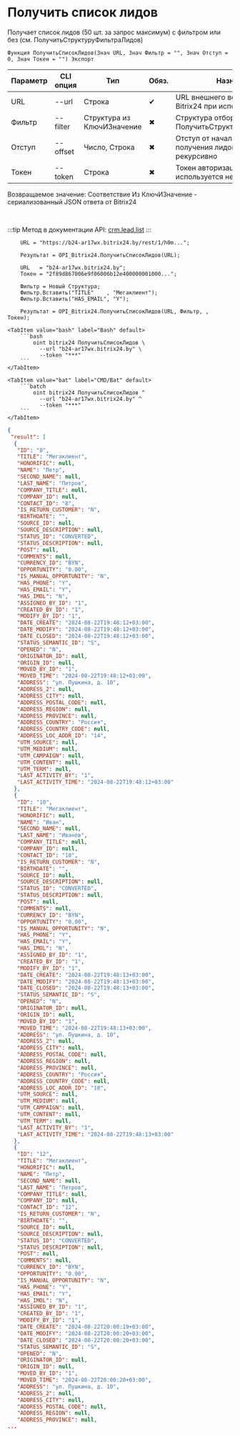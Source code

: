 ﻿---
sidebar_position: 4
---


# Получить список лидов
 Получает список лидов (50 шт. за запрос максимум) с фильтром или без (см. ПолучитьСтруктуруФильтраЛидов)



`Функция ПолучитьСписокЛидов(Знач URL, Знач Фильтр = "", Знач Отступ = 0, Знач Токен = "") Экспорт`

  | Параметр | CLI опция | Тип | Обяз. | Назначение |
  |-|-|-|-|-|
  | URL | --url | Строка | &#x2714; | URL внешнего вебхука или адрес Bitrix24 при использовании токена |
  | Фильтр | --filter | Структура из КлючИЗначение | &#x2716; | Структура отбора лидов (см. ПолучитьСтруктуруФильтраЛидов) |
  | Отступ | --offset | Число, Строка | &#x2716; | Отступ от начала списка для получения лидов > 50 шт. рекурсивно |
  | Токен | --token | Строка | &#x2716; | Токен авторизации, если используется не вебхук |

  
  Возвращаемое значение:   Соответствие Из КлючИЗначение - сериализованный JSON ответа от Bitrix24

<br/>

:::tip
Метод в документации API: [crm.lead.list](https://dev.1c-bitrix.ru/rest_help/crm/leads/crm_lead_list.php)
:::
<br/>



```bsl title="Пример использования для 1С:Предприятие/OneScript"
    URL = "https://b24-ar17wx.bitrix24.by/rest/1/h0m...";

    Результат = OPI_Bitrix24.ПолучитьСписокЛидов(URL);

    URL   = "b24-ar17wx.bitrix24.by";
    Токен = "2f89d867006e9f06006b12e400000001000...";

    Фильтр = Новый Структура;
    Фильтр.Вставить("TITLE"    , "Мегаклиент");
    Фильтр.Вставить("HAS_EMAIL", "Y");

    Результат = OPI_Bitrix24.ПолучитьСписокЛидов(URL, Фильтр, , Токен);
```
    

 <Tabs>
  
    <TabItem value="bash" label="Bash" default>
        ```bash
            oint bitrix24 ПолучитьСписокЛидов \
              --url "b24-ar17wx.bitrix24.by" \
              --token "***"
        ```
    </TabItem>
  
    <TabItem value="bat" label="CMD/Bat" default>
        ```batch
            oint bitrix24 ПолучитьСписокЛидов ^
              --url "b24-ar17wx.bitrix24.by" ^
              --token "***"
        ```
    </TabItem>
</Tabs>


```json title="Результат"
{
 "result": [
  {
   "ID": "8",
   "TITLE": "Мегаклиент",
   "HONORIFIC": null,
   "NAME": "Петр",
   "SECOND_NAME": null,
   "LAST_NAME": "Петров",
   "COMPANY_TITLE": null,
   "COMPANY_ID": null,
   "CONTACT_ID": "8",
   "IS_RETURN_CUSTOMER": "N",
   "BIRTHDATE": "",
   "SOURCE_ID": null,
   "SOURCE_DESCRIPTION": null,
   "STATUS_ID": "CONVERTED",
   "STATUS_DESCRIPTION": null,
   "POST": null,
   "COMMENTS": null,
   "CURRENCY_ID": "BYN",
   "OPPORTUNITY": "0.00",
   "IS_MANUAL_OPPORTUNITY": "N",
   "HAS_PHONE": "Y",
   "HAS_EMAIL": "Y",
   "HAS_IMOL": "N",
   "ASSIGNED_BY_ID": "1",
   "CREATED_BY_ID": "1",
   "MODIFY_BY_ID": "1",
   "DATE_CREATE": "2024-08-22T19:48:12+03:00",
   "DATE_MODIFY": "2024-08-22T19:48:12+03:00",
   "DATE_CLOSED": "2024-08-22T19:48:12+03:00",
   "STATUS_SEMANTIC_ID": "S",
   "OPENED": "N",
   "ORIGINATOR_ID": null,
   "ORIGIN_ID": null,
   "MOVED_BY_ID": "1",
   "MOVED_TIME": "2024-08-22T19:48:12+03:00",
   "ADDRESS": "ул. Пушкина, д. 10",
   "ADDRESS_2": null,
   "ADDRESS_CITY": null,
   "ADDRESS_POSTAL_CODE": null,
   "ADDRESS_REGION": null,
   "ADDRESS_PROVINCE": null,
   "ADDRESS_COUNTRY": "Россия",
   "ADDRESS_COUNTRY_CODE": null,
   "ADDRESS_LOC_ADDR_ID": "14",
   "UTM_SOURCE": null,
   "UTM_MEDIUM": null,
   "UTM_CAMPAIGN": null,
   "UTM_CONTENT": null,
   "UTM_TERM": null,
   "LAST_ACTIVITY_BY": "1",
   "LAST_ACTIVITY_TIME": "2024-08-22T19:48:12+03:00"
  },
  {
   "ID": "10",
   "TITLE": "Мегаклиент",
   "HONORIFIC": null,
   "NAME": "Иван",
   "SECOND_NAME": null,
   "LAST_NAME": "Иванов",
   "COMPANY_TITLE": null,
   "COMPANY_ID": null,
   "CONTACT_ID": "10",
   "IS_RETURN_CUSTOMER": "N",
   "BIRTHDATE": "",
   "SOURCE_ID": null,
   "SOURCE_DESCRIPTION": null,
   "STATUS_ID": "CONVERTED",
   "STATUS_DESCRIPTION": null,
   "POST": null,
   "COMMENTS": null,
   "CURRENCY_ID": "BYN",
   "OPPORTUNITY": "0.00",
   "IS_MANUAL_OPPORTUNITY": "N",
   "HAS_PHONE": "Y",
   "HAS_EMAIL": "Y",
   "HAS_IMOL": "N",
   "ASSIGNED_BY_ID": "1",
   "CREATED_BY_ID": "1",
   "MODIFY_BY_ID": "1",
   "DATE_CREATE": "2024-08-22T19:48:13+03:00",
   "DATE_MODIFY": "2024-08-22T19:48:13+03:00",
   "DATE_CLOSED": "2024-08-22T19:48:13+03:00",
   "STATUS_SEMANTIC_ID": "S",
   "OPENED": "N",
   "ORIGINATOR_ID": null,
   "ORIGIN_ID": null,
   "MOVED_BY_ID": "1",
   "MOVED_TIME": "2024-08-22T19:48:13+03:00",
   "ADDRESS": "ул. Пушкина, д. 10",
   "ADDRESS_2": null,
   "ADDRESS_CITY": null,
   "ADDRESS_POSTAL_CODE": null,
   "ADDRESS_REGION": null,
   "ADDRESS_PROVINCE": null,
   "ADDRESS_COUNTRY": "Россия",
   "ADDRESS_COUNTRY_CODE": null,
   "ADDRESS_LOC_ADDR_ID": "18",
   "UTM_SOURCE": null,
   "UTM_MEDIUM": null,
   "UTM_CAMPAIGN": null,
   "UTM_CONTENT": null,
   "UTM_TERM": null,
   "LAST_ACTIVITY_BY": "1",
   "LAST_ACTIVITY_TIME": "2024-08-22T19:48:13+03:00"
  },
  {
   "ID": "12",
   "TITLE": "Мегаклиент",
   "HONORIFIC": null,
   "NAME": "Петр",
   "SECOND_NAME": null,
   "LAST_NAME": "Петров",
   "COMPANY_TITLE": null,
   "COMPANY_ID": null,
   "CONTACT_ID": "12",
   "IS_RETURN_CUSTOMER": "N",
   "BIRTHDATE": "",
   "SOURCE_ID": null,
   "SOURCE_DESCRIPTION": null,
   "STATUS_ID": "CONVERTED",
   "STATUS_DESCRIPTION": null,
   "POST": null,
   "COMMENTS": null,
   "CURRENCY_ID": "BYN",
   "OPPORTUNITY": "0.00",
   "IS_MANUAL_OPPORTUNITY": "N",
   "HAS_PHONE": "Y",
   "HAS_EMAIL": "Y",
   "HAS_IMOL": "N",
   "ASSIGNED_BY_ID": "1",
   "CREATED_BY_ID": "1",
   "MODIFY_BY_ID": "1",
   "DATE_CREATE": "2024-08-22T20:00:19+03:00",
   "DATE_MODIFY": "2024-08-22T20:00:20+03:00",
   "DATE_CLOSED": "2024-08-22T20:00:20+03:00",
   "STATUS_SEMANTIC_ID": "S",
   "OPENED": "N",
   "ORIGINATOR_ID": null,
   "ORIGIN_ID": null,
   "MOVED_BY_ID": "1",
   "MOVED_TIME": "2024-08-22T20:00:20+03:00",
   "ADDRESS": "ул. Пушкина, д. 10",
   "ADDRESS_2": null,
   "ADDRESS_CITY": null,
   "ADDRESS_POSTAL_CODE": null,
   "ADDRESS_REGION": null,
   "ADDRESS_PROVINCE": null,
...
```

